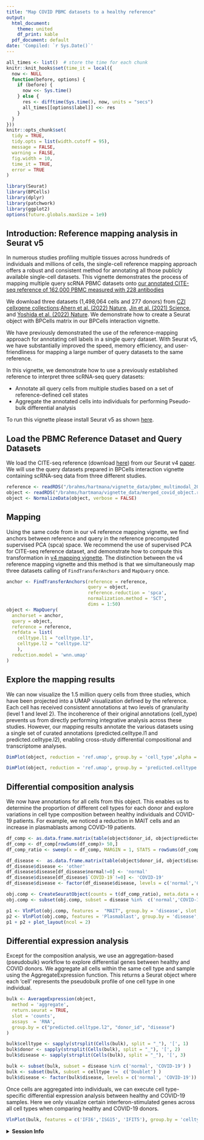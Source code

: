 ```yaml
---
title: "Map COVID PBMC datasets to a healthy reference"
output:
  html_document:
    theme: united
    df_print: kable
  pdf_document: default
date: 'Compiled: `r Sys.Date()`'
---
```



```r
all_times <- list()  # store the time for each chunk
knitr::knit_hooks$set(time_it = local({
  now <- NULL
  function(before, options) {
    if (before) {
      now <<- Sys.time()
    } else {
      res <- difftime(Sys.time(), now, units = "secs")
      all_times[[options$label]] <<- res
    }
  }
}))
knitr::opts_chunk$set(
  tidy = TRUE,
  tidy.opts = list(width.cutoff = 95),
  message = FALSE,
  warning = FALSE,
  fig.width = 10,
  time_it = TRUE,
  error = TRUE
)
```

```r
library(Seurat)
library(BPCells)
library(dplyr)
library(patchwork)
library(ggplot2)
options(future.globals.maxSize = 1e9)
```


## Introduction: Reference mapping analysis in Seurat v5
In numerous studies profiling multiple tissues across hundreds of individuals and millions of cells, the single-cell reference mapping approach offers a robust and consistent method for annotating all those publicly available single-cell datasets. This vignette demonstrates the process of mapping multiple query scRNA PBMC datasets onto [our annotated CITE-seq reference of 162,000 PBMC measured with 228 antibodies](https://doi.org/10.1016/j.cell.2021.04.048)

We download three datasets (1,498,064 cells and 277 donors) from [CZI cellxgene collections](https://cellxgene.cziscience.com/collections):[Ahern et al. (2022) Nature](https://cellxgene.cziscience.com/collections/8f126edf-5405-4731-8374-b5ce11f53e82), [Jin et al. (2021) Science](https://cellxgene.cziscience.com/collections/b9fc3d70-5a72-4479-a046-c2cc1ab19efc), and [Yoshida et al. (2022) Nature](https://cellxgene.cziscience.com/collections/03f821b4-87be-4ff4-b65a-b5fc00061da7). We demonstrate how to create a Seurat object with BPCells matrix in our BPCells interaction vignette. 

We have previously demonstrated the use of the reference-mapping approach for annotating cell labels in a single query dataset. With Seurat v5, we have substantially improved the speed, memory efficiency, and user-friendliness for mapping a large number of query datasets to the same reference.

In this vignette, we demonstrate how to use a previously established reference to interpret three scRNA-seq query datasets:

* Annotate all query cells from multiple studies based on a set of reference-defined cell states
* Aggregate the annotated cells into individuals for performing Pseudo-bulk differential analysis

To run this vignette please install Seurat v5 as shown [here](articles/install.html).



## Load the PBMC Reference Dataset and Query Datasets
We load the CITE-seq reference (download [here]()) from our Seurat v4 [paper](https://doi.org/10.1016/j.cell.2021.04.048). We will use the query datasets prepared in BPCells interaction vignette containing scRNA-seq data from three different studies.

```r
reference <- readRDS("/brahms/hartmana/vignette_data/pbmc_multimodal_2023.rds")
object <- readRDS("/brahms/hartmana/vignette_data/merged_covid_object.rds")
object <- NormalizeData(object, verbose = FALSE)

```


## Mapping
Using the same code from in our v4 reference mapping vignette, we find anchors between reference and query in the reference precomputed supervised PCA (spca) space. We recommend the use of supervised PCA for CITE-seq reference dataset, and demonstrate how to compute this transformation in [v4 mapping vignette](). The distinction between the v4 reference mapping vignette and this method is that we simultaneously map three datasets calling of `FindTransferAnchors` and `MapQuery` once.

```r
anchor <- FindTransferAnchors(reference = reference,
                              query = object, 
                              reference.reduction = 'spca',
                              normalization.method = 'SCT',
                              dims = 1:50)
object <- MapQuery(
  anchorset = anchor,
  query = object,
  reference = reference,
  refdata = list(
    celltype.l1 = "celltype.l1",
    celltype.l2 = "celltype.l2"
    ),
  reduction.model = 'wnn.umap'
)
```

## Explore the mapping results

We can now visualize the 1.5 million query cells from three studies, which have been projected into a UMAP visualization defined by the reference. Each cell has received consistent annotations at two levels of granularity (level 1 and level 2). The incoherence of their original annotations (cell_type) prevents us from directly performing integrative analysis across these studies. However, our mapping results annotate the various datasets using a single set of curated annotations (predicted.celltype.l1 and predicted.celltype.l2), enabling cross-study differential compositional and transcriptome analyses.


```r
DimPlot(object, reduction = 'ref.umap', group.by = 'cell_type',alpha = 0.1, label = TRUE, split.by = 'publication', ncol = 3,  label.size = 3) + NoLegend()
```
```r
DimPlot(object, reduction = 'ref.umap', group.by = 'predicted.celltype.l2',alpha = 0.1, label = TRUE, split.by = 'publication', ncol = 3,  label.size = 3) + NoLegend()
```

## Differential composition analysis
We now have annotations for all cells from this object. This enables us to determine the proportion of different cell types for each donor and explore variations in cell type composition between healthy individuals and COVID-19 patients. For example, we noticed a reduction in MAIT cells and an increase in plasmablasts among COVID-19 patients.

```r
df_comp <- as.data.frame.matrix(table(object$donor_id, object$predicted.celltype.l2))
df_comp <- df_comp[rowSums(df_comp)> 50,]
df_comp_ratio <- sweep(x = df_comp, MARGIN = 1, STATS = rowSums(df_comp), FUN = '/')

df_disease <-  as.data.frame.matrix(table(object$donor_id, object$disease))
df_disease$disease <- 'other'
df_disease$disease[df_disease$normal!=0] <- 'normal'
df_disease$disease[df_disease$`COVID-19`!=0] <- 'COVID-19'
df_disease$disease <- factor(df_disease$disease, levels = c('normal','COVID-19','other'))

obj.comp <- CreateSeuratObject(counts = t(df_comp_ratio), meta.data = df_disease)
obj.comp <- subset(obj.comp, subset = disease %in%  c('normal','COVID-19'))
```
```r
p1 <- VlnPlot(obj.comp, features =  "MAIT", group.by = 'disease', slot = 'counts', cols = c("#377eb8", "#e41a1c")) + ylab('relative abundance')
p2 <- VlnPlot(obj.comp, features = 'Plasmablast', group.by = 'disease', slot = 'counts', cols = c("#377eb8", "#e41a1c")) + ylab('relative abundance')
p1 + p2 + plot_layout(ncol = 2)
```

## Differential expression analysis
Except for the composition analysis, we use an aggregation-based (pseudobulk) workflow to explore differential genes between healthy and COVID donors. We aggregate all cells within the same cell type and sample using the AggregateExpression function. This returns a Seurat object where each ‘cell’ represents the pseudobulk profile of one cell type in one individual.


```r
bulk <- AverageExpression(object,
  method = 'aggregate',
  return.seurat = TRUE,
  slot = 'counts',
  assays  = 'RNA',
  group.by = c("predicted.celltype.l2", "donor_id", "disease")
)

bulk$celltype <- sapply(strsplit(Cells(bulk), split = "_"), '[', 1)
bulk$donor <- sapply(strsplit(Cells(bulk), split = "_"), '[', 2)
bulk$disease <- sapply(strsplit(Cells(bulk), split = "_"), '[', 3)
```

```r
bulk <- subset(bulk, subset = disease %in% c('normal', 'COVID-19') )
bulk <- subset(bulk, subset = celltype !=  c('Doublet') )
bulk$disease <- factor(bulk$disease, levels = c('normal', 'COVID-19'))

```

Once cells are aggregated into individuals, we can execute cell type-specific differential expression analysis between healthy and COVID-19 samples. Here we only visualize certain interferon-stimulated genes across all cell types when comparing healthy and COVID-19 donors.

```r
VlnPlot(bulk, features = c('IFI6','ISG15', 'IFIT5'), group.by = 'celltype', split.by = 'disease', cols = c("#377eb8", "#e41a1c"), ncol = 1)
```

<details>
  <summary>**Session Info**</summary>
```r
sessionInfo()
```
</details>
